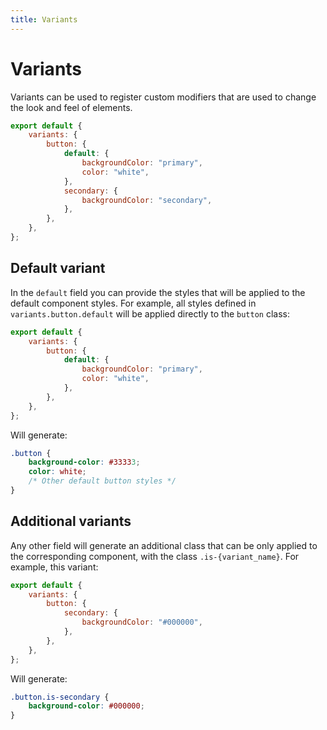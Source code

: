 ```yaml
---
title: Variants
---
```


# Variants

Variants can be used to register custom modifiers that are used to change the look and feel of elements. 

```js title=siimple.config.js
export default {
    variants: {
        button: {
            default: {
                backgroundColor: "primary",
                color: "white",
            },
            secondary: {
                backgroundColor: "secondary",
            },
        },
    },
};
```

## Default variant

In the `default` field you can provide the styles that will be applied to the default component styles. For example, all styles defined in `variants.button.default` will be applied directly to the `button` class: 

```js title=siimple.config.js
export default {
    variants: {
        button: {
            default: {
                backgroundColor: "primary",
                color: "white",
            },
        },
    },
};
```

Will generate: 

```css
.button {
    background-color: #33333;
    color: white;
    /* Other default button styles */
}
```

## Additional variants

Any other field will generate an additional class that can be only applied to the corresponding component, with the class `.is-{variant_name}`. For example, this variant:

```js title=siimple.config.js
export default {
    variants: {
        button: {
            secondary: {
                backgroundColor: "#000000",
            },
        },
    },
};
```

Will generate:

```css
.button.is-secondary {
    background-color: #000000;
}
```
